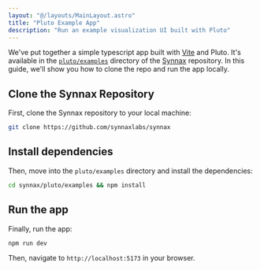 ```yaml
---
layout: "@/layouts/MainLayout.astro"
title: "Pluto Example App"
description: "Run an example visualization UI built with Pluto"
---
```


We've put together a simple typescript app built with [Vite](https://vitejs.dev/) and
Pluto. It's available in the [`pluto/examples`](https://github.com/synnaxlabs/synnax/tree/main/pluto/examples) directory of the [Synnax](https://github.com/synnaxlabs/synnax)
repository. In this guide, we'll show you how to clone the repo and run the app locally.

## Clone the Synnax Repository

First, clone the Synnax repository to your local machine:

```bash
git clone https://github.com/synnaxlabs/synnax 
```

## Install dependencies

Then, move into the `pluto/examples` directory and install the dependencies:

```bash
cd synnax/pluto/examples && npm install
```

## Run the app

Finally, run the app:

```bash
npm run dev
```

Then, navigate to `http://localhost:5173` in your browser.